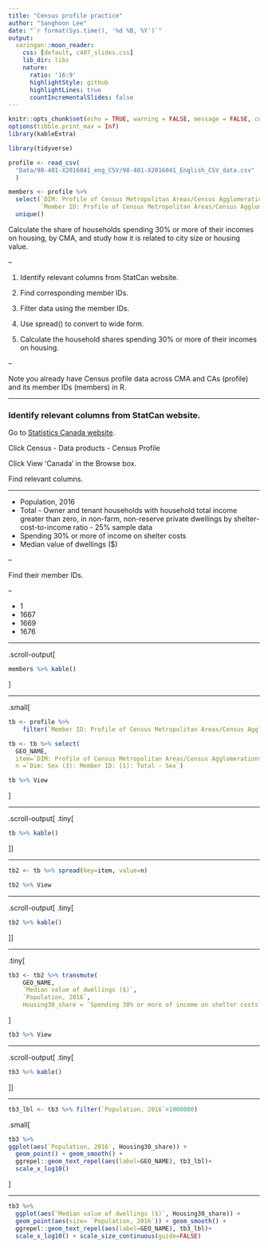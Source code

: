 ```yaml
---
title: "Census profile practice"
author: "Sanghoon Lee"
date: "`r format(Sys.time(), '%d %B, %Y')`"
output:
  xaringan::moon_reader:
    css: [default, c407_slides.css]
    lib_dir: libs
    nature:
      ratio: '16:9'
      highlightStyle: github
      highlightLines: true
      countIncrementalSlides: false
---
```


```r
knitr::opts_chunk$set(echo = TRUE, warning = FALSE, message = FALSE, comment=NA, fig.asp = 0.56, out.width='70%', dpi = 300, fig.align = 'center')
options(tibble.print_max = Inf)
library(kableExtra)
```

```r
library(tidyverse)

profile <- read_csv(
  "Data/98-401-X2016041_eng_CSV/98-401-X2016041_English_CSV_data.csv"
  )

members <- profile %>% 
  select(`DIM: Profile of Census Metropolitan Areas/Census Agglomerations (2247)`, 
         `Member ID: Profile of Census Metropolitan Areas/Census Agglomerations (2247)`) %>% 
  unique()
```

Calculate the share of households spending 30% or more of their incomes on housing, by CMA, and study how it is related to city size or housing value.

--

1. Identify relevant columns from StatCan website.

1. Find corresponding member IDs.

1. Filter data using the member IDs.

1. Use spread() to convert to wide form.

1. Calculate the household shares spending 30% or more of their incomes on housing.

--

Note you already have Census profile data across CMA and CAs (profile) and its member IDs (members) in R.


---

### Identify relevant columns from StatCan website.

Go to [Statistics Canada website](https://www12.statcan.gc.ca).

Click Census - Data products - Census Profile

Click View 'Canada' in the Browse box.

Find relevant columns.

---

- Population, 2016
- Total - Owner and tenant households with household total income greater than zero, in non-farm, non-reserve private dwellings by shelter-cost-to-income ratio - 25% sample data
- Spending 30% or more of income on shelter costs
- Median value of dwellings ($)

--

Find their member IDs.

--

- 1
- 1667
- 1669
- 1676

---

.scroll-output[
```r
members %>% kable()
```
]

---

.small[
```r
tb <- profile %>% 
	filter(`Member ID: Profile of Census Metropolitan Areas/Census Agglomerations (2247)` %in% c(1, 1667, 1669, 1676))
```

```r
tb <- tb %>% select(
  GEO_NAME, 
  item=`DIM: Profile of Census Metropolitan Areas/Census Agglomerations (2247)`, 
  n =`Dim: Sex (3): Member ID: [1]: Total - Sex`)
```

```r
tb %>% View
```
]

---

.scroll-output[
.tiny[
```r
tb %>% kable()
```
]]

---

```r
tb2 <- tb %>% spread(key=item, value=n)
```

```r
tb2 %>% View
```

---

.scroll-output[
.tiny[
```r
tb2 %>% kable()
```
]]

---

.tiny[
```r
tb3 <- tb2 %>% transmute(
	GEO_NAME, 
	`Median value of dwellings ($)`, 
	`Population, 2016`, 
	Housing30_share = `Spending 30% or more of income on shelter costs`/ `Total -  Owner and tenant households with household total income greater than zero, in non-farm, non-reserve private dwellings by shelter-cost-to-income ratio - 25% sample data`)
```
]

```r
tb3 %>% View
```

---

.scroll-output[
.tiny[
```r
tb3 %>% kable()
```
]]

---

```r
tb3_lbl <- tb3 %>% filter(`Population, 2016`>1000000)
```

.small[
```r
tb3 %>% 
ggplot(aes(`Population, 2016`, Housing30_share)) + 
  geom_point() + geom_smooth() + 
  ggrepel::geom_text_repel(aes(label=GEO_NAME), tb3_lbl)+
  scale_x_log10()
```
]

---

```r
tb3 %>% 
  ggplot(aes(`Median value of dwellings ($)`, Housing30_share)) + 
  geom_point(aes(size= `Population, 2016`)) + geom_smooth() + 
  ggrepel::geom_text_repel(aes(label=GEO_NAME), tb3_lbl)+
  scale_x_log10() + scale_size_continuous(guide=FALSE)
```
